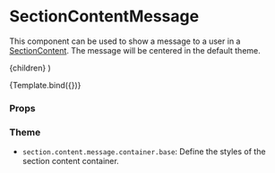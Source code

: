 
<Meta
  title="Components/Section/SectionContentMessage"
  component={SectionContentMessage}
/>

# SectionContentMessage

This component can be used to show a message to a user in a [SectionContent](/docs/components-section-sectioncontent--default-story).
The message will be centered in the default theme.

  <SectionContentMessage>{children}</SectionContentMessage>
)

<Canvas>
  <Story name="Default" args={{ children: 'No users found in database.' }}>
    {Template.bind({})}
  </Story>
</Canvas>

### Props

<ArgsTable story="Default" />

### Theme

- `section.content.message.container.base`: Define the styles of the section content container.
